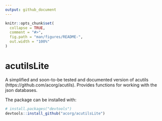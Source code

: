 ```yaml
---
output: github_document
---
```


<!-- README.md is generated from README.Rmd. Please edit that file -->

```r
knitr::opts_chunk$set(
  collapse = TRUE,
  comment = "#>",
  fig.path = "man/figures/README-",
  out.width = "100%"
)
```

# acutilsLite

<!-- badges: start -->
<!-- badges: end -->

A simplified and soon-to-be tested and documented version of acutils (https://github.com/acorg/acutils). Provides functions for working with the json databases. 

The package can be installed with:
``` r
# install.packages("devtools")
devtools::install_github("acorg/acutilsLite")
```

